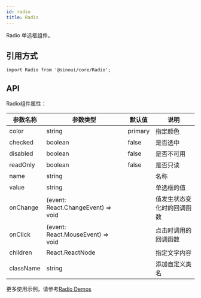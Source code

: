 ```yaml
---
id: radio
title: Radio
---
```


Radio 单选框组件。

## 引用方式

```tsx
import Radio from '@sinoui/core/Radio';
```

## API

Radio组件属性：

| 参数名称    | 参数类型   | 默认值        | 说明                                                         |
| ----------- | --------------- | ------------------------ | ----------------------------------- |
| color  | string | primary |指定颜色    |
| checked   | boolean  | false |是否选中   |
|  disabled  | boolean  | false |是否不可用   |
|  readOnly  | boolean  | false |是否只读   |
|  name  | string  |  |名称   |
|  value  | string  |  |单选框的值   |
|  onChange  | (event: React.ChangeEvent) => void  |  |值发生状态变化时的回调函数   |
|  onClick  | (event: React.MouseEvent) => void  |  |点击时调用的回调函数   |
| children    | React.ReactNode | |指定文字内容    |
| className   | string      |    | 添加自定义类名    |   

更多使用示例，请参考[Radio Demos](/docs/components/radio)
